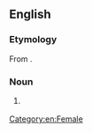==English==

===Etymology===
From {{confix|en|gyno|cracy}}.

===Noun===
{{en-noun|~|gynocracies}}

# {{lb|en|government|sociology}} {{synonym of|en|gynecocracy}}

[[Category:en:Female]]